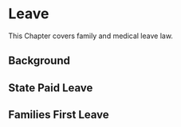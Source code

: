 # Leave

This Chapter covers family and medical leave law.

## Background

## State Paid Leave

## Families First Leave
